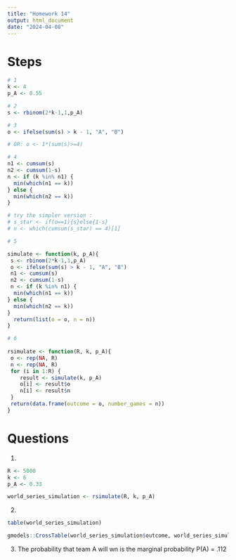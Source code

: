 ```yaml
---
title: "Homework 14"
output: html_document
date: "2024-04-08"
---
```


# Steps

```r
# 1
k <- 4
p_A <- 0.55

# 2
s <- rbinom(2*k-1,1,p_A)

# 3
o <- ifelse(sum(s) > k - 1, "A", "B")

# OR: o <- 1*(sum(s)>=4)

# 4 
n1 <- cumsum(s)
n2 <- cumsum(1-s) 
n <- if (k %in% n1) {
  min(which(n1 == k))
} else {
  min(which(n2 == k))
}

# try the simpler version :
# s_star <- if(o==1){s}else{1-s}
# n <- which(cumsum(s_star) == 4)[1]

# 5 

simulate <- function(k, p_A){
 s <- rbinom(2*k-1,1,p_A)
 o <- ifelse(sum(s) > k - 1, "A", "B")
 n1 <- cumsum(s)
 n2 <- cumsum(1-s) 
 n <- if (k %in% n1) {
  min(which(n1 == k))
} else {
  min(which(n2 == k))
}
  return(list(o = o, n = n))
}

# 6 
 
rsimulate <- function(R, k, p_A){
 o <- rep(NA, R) 
 n <- rep(NA, R) 
 for (i in 1:R) {
    result <- simulate(k, p_A)
    o[i] <- result$o
    n[i] <- result$n
 }
 return(data.frame(outcome = o, number_games = n))
}

```

# Questions

1.  

```r
R <- 5000
k <- 6
p_A <- 0.33

world_series_simulation <- rsimulate(R, k, p_A)
```

2.  

```r
table(world_series_simulation)

gmodels::CrossTable(world_series_simulation$outcome, world_series_simulation$number_games )
```
3. The probability that team A will wn is the marginal probability P(A) = .112
